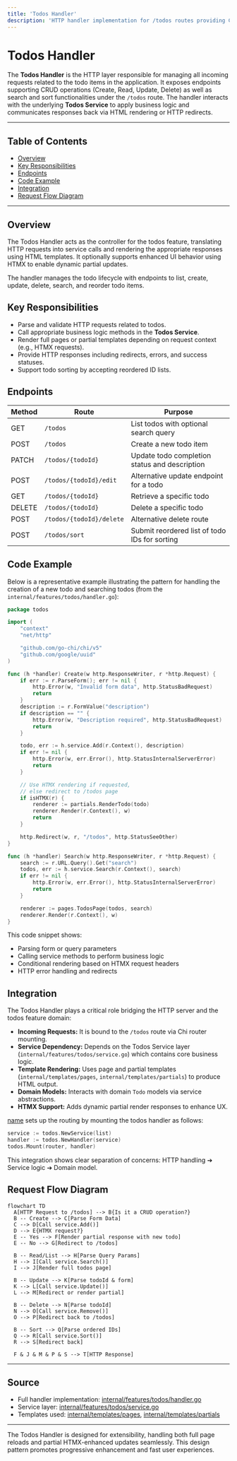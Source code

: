 ```yaml
---
title: 'Todos Handler'
description: 'HTTP handler implementation for /todos routes providing CRUD, search, sorting and rendering using HTMX, integrating with the todos service'
---
```


# Todos Handler

The **Todos Handler** is the HTTP layer responsible for managing all incoming requests related to the todo items in the application. It exposes endpoints supporting CRUD operations (Create, Read, Update, Delete) as well as search and sort functionalities under the `/todos` route. The handler interacts with the underlying **Todos Service** to apply business logic and communicates responses back via HTML rendering or HTTP redirects.

---

## Table of Contents

- [Overview](#overview)
- [Key Responsibilities](#key-responsibilities)
- [Endpoints](#endpoints)
- [Code Example](#code-example)
- [Integration](#integration)
- [Request Flow Diagram](#request-flow-diagram)

---

## Overview

The Todos Handler acts as the controller for the todos feature, translating HTTP requests into service calls and rendering the appropriate responses using HTML templates. It optionally supports enhanced UI behavior using HTMX to enable dynamic partial updates.

The handler manages the todo lifecycle with endpoints to list, create, update, delete, search, and reorder todo items.

## Key Responsibilities

- Parse and validate HTTP requests related to todos.
- Call appropriate business logic methods in the **Todos Service**.
- Render full pages or partial templates depending on request context (e.g., HTMX requests).
- Provide HTTP responses including redirects, errors, and success statuses.
- Support todo sorting by accepting reordered ID lists.

## Endpoints

| Method | Route                  | Purpose                                      |
|--------|------------------------|----------------------------------------------|
| GET    | `/todos`               | List todos with optional search query        |
| POST   | `/todos`               | Create a new todo item                        |
| PATCH  | `/todos/{todoId}`      | Update todo completion status and description|
| POST   | `/todos/{todoId}/edit` | Alternative update endpoint for a todo       |
| GET    | `/todos/{todoId}`      | Retrieve a specific todo                      |
| DELETE | `/todos/{todoId}`      | Delete a specific todo                        |
| POST   | `/todos/{todoId}/delete`| Alternative delete route                      |
| POST   | `/todos/sort`          | Submit reordered list of todo IDs for sorting|

## Code Example

Below is a representative example illustrating the pattern for handling the creation of a new todo and searching todos (from the `internal/features/todos/handler.go`):

```go
package todos

import (
	"context"
	"net/http"

	"github.com/go-chi/chi/v5"
	"github.com/google/uuid"
)

func (h *handler) Create(w http.ResponseWriter, r *http.Request) {
	if err := r.ParseForm(); err != nil {
		http.Error(w, "Invalid form data", http.StatusBadRequest)
		return
	}
	description := r.FormValue("description")
	if description == "" {
		http.Error(w, "Description required", http.StatusBadRequest)
		return
	}

	todo, err := h.service.Add(r.Context(), description)
	if err != nil {
		http.Error(w, err.Error(), http.StatusInternalServerError)
		return
	}

	// Use HTMX rendering if requested,
	// else redirect to /todos page
	if isHTMX(r) {
		renderer := partials.RenderTodo(todo)
		renderer.Render(r.Context(), w)
		return
	}

	http.Redirect(w, r, "/todos", http.StatusSeeOther)
}

func (h *handler) Search(w http.ResponseWriter, r *http.Request) {
	search := r.URL.Query().Get("search")
	todos, err := h.service.Search(r.Context(), search)
	if err != nil {
		http.Error(w, err.Error(), http.StatusInternalServerError)
		return
	}

	renderer := pages.TodosPage(todos, search)
	renderer.Render(r.Context(), w)
}
```

This code snippet shows:

- Parsing form or query parameters
- Calling service methods to perform business logic
- Conditional rendering based on HTMX request headers
- HTTP error handling and redirects

## Integration

The Todos Handler plays a critical role bridging the HTTP server and the todos feature domain:

- **Incoming Requests:** It is bound to the `/todos` route via Chi router mounting.
- **Service Dependency:** Depends on the Todos Service layer (`internal/features/todos/service.go`) which contains core business logic.
- **Template Rendering:** Uses page and partial templates (`internal/templates/pages`, `internal/templates/partials`) to produce HTML output.
- **Domain Models:** Interacts with domain `Todo` models via service abstractions.
- **HTMX Support:** Adds dynamic partial render responses to enhance UX.

[name](/cmd/server/main.go) sets up the routing by mounting the todos handler as follows:

```go
service := todos.NewService(list)
handler := todos.NewHandler(service)
todos.Mount(router, handler)
```

This integration shows clear separation of concerns: HTTP handling ➔ Service logic ➔ Domain model.

## Request Flow Diagram

```mermaid
flowchart TD
  A[HTTP Request to /todos] --> B{Is it a CRUD operation?}
  B -- Create --> C[Parse Form Data]
  C --> D[Call service.Add()]
  D --> E{HTMX request?}
  E -- Yes --> F[Render partial response with new todo]
  E -- No --> G[Redirect to /todos]

  B -- Read/List --> H[Parse Query Params]
  H --> I[Call service.Search()]
  I --> J[Render full todos page]

  B -- Update --> K[Parse todoId & form]
  K --> L[Call service.Update()]
  L --> M[Redirect or render partial]

  B -- Delete --> N[Parse todoId]
  N --> O[Call service.Remove()]
  O --> P[Redirect back to /todos]

  B -- Sort --> Q[Parse ordered IDs]
  Q --> R[Call service.Sort()]
  R --> S[Redirect back]

  F & J & M & P & S --> T[HTTP Response]
```

---

## Source
- Full handler implementation: [internal/features/todos/handler.go](/internal/features/todos/handler.go)
- Service layer: [internal/features/todos/service.go](/internal/features/todos/service.go)
- Templates used: [internal/templates/pages](internal/templates/pages), [internal/templates/partials](internal/templates/partials)

---

<Note>
The Todos Handler is designed for extensibility, handling both full page reloads and partial HTMX-enhanced updates seamlessly. This design pattern promotes progressive enhancement and fast user experiences.
</Note>